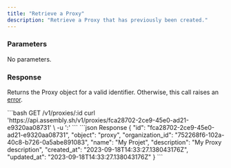 ```yaml
---
title: "Retrieve a Proxy"
description: "Retrieve a Proxy that has previously been created."
---
```


### Parameters

No parameters.

### Response

Returns the Proxy object for a valid identifier. Otherwise, this call raises an [error](../errors).


<RequestExample>
```bash GET /v1/proxies/:id
curl 'https://api.assembly.sh/v1/proxies/fca28702-2ce9-45e0-ad21-e9320aa08731' \
-u '<token>:'
```
</RequestExample>

<ResponseExample>
```json Response
{
  "id": "fca28702-2ce9-45e0-ad21-e9320aa08731",
  "object": "proxy",
  "organization_id": "752268f6-102a-40c8-b726-0a5abe891083",
  "name": "My Projet",
  "description": "My Proxy description",
  "created_at": "2023-09-18T14:33:27.138043176Z",
  "updated_at": "2023-09-18T14:33:27.138043176Z"
}
```
</ResponseExample>

<Snippet file="snippet-assembly-sdk.mdx" />
